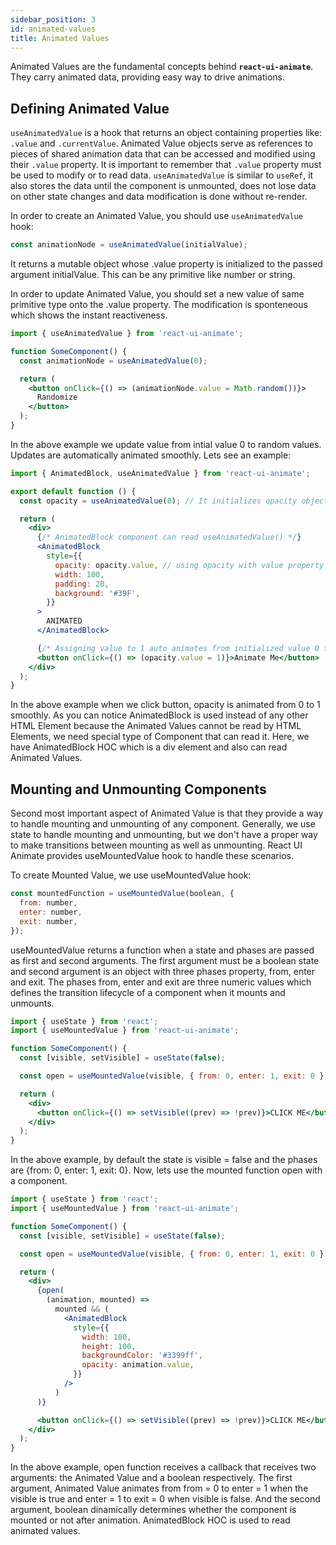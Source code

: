 ```yaml
---
sidebar_position: 3
id: animated-values
title: Animated Values
---
```


Animated Values are the fundamental concepts behind **`react-ui-animate`**. They carry animated data, providing easy way to drive animations.

## Defining Animated Value

`useAnimatedValue` is a hook that returns an object containing properties like: `.value` and `.currentValue`. Animated Value objects serve as references to pieces of shared animation data that can be accessed and modified using their `.value` property. It is important to remember that `.value` property must be used to modify or to read data. `useAnimatedValue` is similar to `useRef`, it also stores the data until the component is unmounted, does not lose data on other state changes and data modification is done without re-render.

In order to create an Animated Value, you should use `useAnimatedValue` hook:

```js
const animationNode = useAnimatedValue(initialValue);
```

It returns a mutable object whose .value property is initialized to the passed argument initialValue. This can be any primitive like number or string.

In order to update Animated Value, you should set a new value of same primitive type onto the .value property. The modification is sponteneous which shows the instant reactiveness.

```jsx
import { useAnimatedValue } from 'react-ui-animate';

function SomeComponent() {
  const animationNode = useAnimatedValue(0);

  return (
    <button onClick={() => (animationNode.value = Math.random())}>
      Randomize
    </button>
  );
}
```

In the above example we update value from intial value 0 to random values. Updates are automatically animated smoothly. Lets see an example:

```jsx
import { AnimatedBlock, useAnimatedValue } from 'react-ui-animate';

export default function () {
  const opacity = useAnimatedValue(0); // It initializes opacity object with value 0.

  return (
    <div>
      {/* AnimatedBlock component can read useAnimatedValue() */}
      <AnimatedBlock
        style={{
          opacity: opacity.value, // using opacity with value property
          width: 100,
          padding: 20,
          background: '#39F',
        }}
      >
        ANIMATED
      </AnimatedBlock>

      {/* Assigning value to 1 auto animates from initialized value 0 to 1 smoothly */}
      <button onClick={() => (opacity.value = 1)}>Animate Me</button>
    </div>
  );
}
```

In the above example when we click button, opacity is animated from 0 to 1 smoothly. As you can notice AnimatedBlock is used instead of any other HTML Element because the Animated Values cannot be read by HTML Elements, we need special type of Component that can read it. Here, we have AnimatedBlock HOC which is a div element and also can read Animated Values.

## Mounting and Unmounting Components

Second most important aspect of Animated Value is that they provide a way to handle mounting and unmounting of any component. Generally, we use state to handle mounting and unmounting, but we don't have a proper way to make transitions between mounting as well as unmounting. React UI Animate provides useMountedValue hook to handle these scenarios.

To create Mounted Value, we use useMountedValue hook:

```js
const mountedFunction = useMountedValue(boolean, {
  from: number,
  enter: number,
  exit: number,
});
```

useMountedValue returns a function when a state and phases are passed as first and second arguments. The first argument must be a boolean state and second argument is an object with three phases property, from, enter and exit. The phases from, enter and exit are three numeric values which defines the transition lifecycle of a component when it mounts and unmounts.

```jsx
import { useState } from 'react';
import { useMountedValue } from 'react-ui-animate';

function SomeComponent() {
  const [visible, setVisible] = useState(false);

  const open = useMountedValue(visible, { from: 0, enter: 1, exit: 0 });

  return (
    <div>
      <button onClick={() => setVisible((prev) => !prev)}>CLICK ME</button>
    </div>
  );
}
```

In the above example, by default the state is visible = false and the phases are {from: 0, enter: 1, exit: 0}. Now, lets use the mounted function open with a component.

```jsx
import { useState } from 'react';
import { useMountedValue } from 'react-ui-animate';

function SomeComponent() {
  const [visible, setVisible] = useState(false);

  const open = useMountedValue(visible, { from: 0, enter: 1, exit: 0 });

  return (
    <div>
      {open(
        (animation, mounted) =>
          mounted && (
            <AnimatedBlock
              style={{
                width: 100,
                height: 100,
                backgroundColor: '#3399ff',
                opacity: animation.value,
              }}
            />
          )
      )}

      <button onClick={() => setVisible((prev) => !prev)}>CLICK ME</button>
    </div>
  );
}
```

In the above example, open function receives a callback that receives two arguments: the Animated Value and a boolean respectively. The first argument, Animated Value animates from from = 0 to enter = 1 when the visible is true and enter = 1 to exit = 0 when visible is false. And the second argument, boolean dinamically determines whether the component is mounted or not after animation. AnimatedBlock HOC is used to read animated values.
